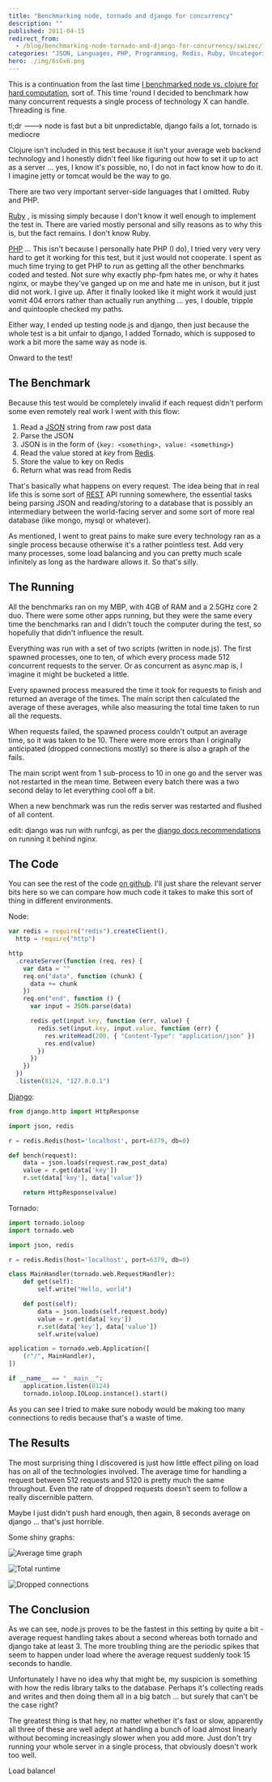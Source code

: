```yaml
---
title: "Benchmarking node, tornado and django for concurrency"
description: ""
published: 2011-04-15
redirect_from:
  - /blog/benchmarking-node-tornado-and-django-for-concurrency/swizec/1616
categories: "JSON, Languages, PHP, Programming, Redis, Ruby, Uncategorized"
hero: ./img/6sGx6.png
---
```


This is a continuation from the last time [I benchmarked node vs. clojure for hard computation](https://swizec.com/blog/comparing-clojure-and-nodejs-for-speed/), sort of. This time 'round I decided to benchmark how many concurrent requests a single process of technology X can handle. Threading is fine.

tl;dr ---> node is fast but a bit unpredictable, django fails a lot, tornado is mediocre

Clojure isn't included in this test because it isn't your average web backend technology and I honestly didn't feel like figuring out how to set it up to act as a server ... yes, I know it's possible, no, I do not in fact know how to do it. I imagine jetty or tomcat would be the way to go.

There are two very important server-side languages that I omitted. Ruby and PHP.

[Ruby](http://www.ruby-lang.org/) , is missing simply because I don't know it well enough to implement the test in. There are varied mostly personal and silly reasons as to why this is, but the fact remains. I don't know Ruby.

[PHP](http://www.php.net/) ... This isn't because I personally hate PHP (I do), I tried very very very hard to get it working for this test, but it just would not cooperate. I spent as much time trying to get PHP to _run_ as getting all the other benchmarks coded and tested. Not sure why exactly php-fpm hates me, or why it hates nginx, or maybe they've ganged up on me and hate me in unison, but it just did not work. I give up. After it finally looked like it might work it would just vomit 404 errors rather than actually run anything ... yes, I double, tripple and quintoople checked my paths.

Either way, I ended up testing node.js and django, then just because the whole test is a bit unfair to django, I added Tornado, which is supposed to work a bit more the same way as node is.

Onward to the test!

## The Benchmark

Because this test would be completely invalid if each request didn't perform some even remotely real work I went with this flow:

1.  Read a [JSON](http://json.org) string from raw post data
2.  Parse the JSON
3.  JSON is in the form of `{key: <something>, value: <something>}`
4.  Read the value stored at _key_ from [Redis](http://redis.io/).
5.  Store the value to key on Redis
6.  Return what was read from Redis

That's basically what happens on every request. The idea being that in real life this is some sort of [REST](http://en.wikipedia.org/wiki/Representational_State_Transfer "Representational State Transfer") API running somewhere, the essential tasks being parsing JSON and reading/storing to a database that is possibly an intermediary between the world-facing server and some sort of more real database (like mongo, mysql or whatever).

As mentioned, I went to great pains to make sure every technology ran as a single process because otherwise it's a rather pointless test. Add very many processes, some load balancing and you can pretty much scale infinitely as long as the hardware allows it. So that's silly.

## The Running

All the benchmarks ran on my MBP, with 4GB of RAM and a 2.5GHz core 2 duo. There were some other apps running, but they were the same every time the benchmarks ran and I didn't touch the computer during the test, so hopefully that didn't influence the result.

Everything was run with a set of two scripts (written in node.js). The first spawned processes, one to ten, of which every process made 512 concurrent requests to the server. Or as concurrent as async.map is, I imagine it might be bucketed a little.

Every spawned process measured the time it took for requests to finish and returned an average of the times. The main script then calculated the average of these averages, while also measuring the total time taken to run all the requests.

When requests failed, the spawned process couldn't output an average time, so it was taken to be 10. There were more errors than I originally anticipated (dropped connections mostly) so there is also a graph of the fails.

The main script went from 1 sub-process to 10 in one go and the server was not restarted in the mean time. Between every batch there was a two second delay to let everything cool off a bit.

When a new benchmark was run the redis server was restarted and flushed of all content.

edit: django was run with runfcgi, as per the [django docs recommendations](http://docs.djangoproject.com/en/1.3/howto/deployment/fastcgi/) on running it behind nginx.

## The Code

You can see the rest of the code [on github](https://github.com/Swizec/random-coding/tree/master/serverbench). I'll just share the relevant server bits here so we can compare how much code it takes to make this sort of thing in different environments.

Node:

```javascript
var redis = require("redis").createClient(),
  http = require("http")

http
  .createServer(function (req, res) {
    var data = ""
    req.on("data", function (chunk) {
      data += chunk
    })
    req.on("end", function () {
      var input = JSON.parse(data)

      redis.get(input.key, function (err, value) {
        redis.set(input.key, input.value, function (err) {
          res.writeHead(200, { "Content-Type": "application/json" })
          res.end(value)
        })
      })
    })
  })
  .listen(8124, "127.0.0.1")
```

[Django](http://www.djangoproject.com):

```python
from django.http import HttpResponse

import json, redis

r = redis.Redis(host='localhost', port=6379, db=0)

def bench(request):
    data = json.loads(request.raw_post_data)
    value = r.get(data['key'])
    r.set(data['key'], data['value'])

    return HttpResponse(value)
```

Tornado:

```python
import tornado.ioloop
import tornado.web

import json, redis

r = redis.Redis(host='localhost', port=6379, db=0)

class MainHandler(tornado.web.RequestHandler):
    def get(self):
        self.write("Hello, world")

    def post(self):
        data = json.loads(self.request.body)
        value = r.get(data['key'])
        r.set(data['key'], data['value'])
        self.write(value)

application = tornado.web.Application([
    (r"/", MainHandler),
])

if __name__ == "__main__":
    application.listen(8124)
    tornado.ioloop.IOLoop.instance().start()
```

As you can see I tried to make sure nobody would be making too many connections to redis because that's a waste of time.

## The Results

The most surprising thing I discovered is just how little effect piling on load has on all of the technologies involved. The average time for handling a request between 512 requests and 5120 is pretty much the same throughout. Even the rate of dropped requests doesn't seem to follow a really discernible pattern.

Maybe I just didn't push hard enough, then again, 8 seconds average on django ... that's just horrible.

Some shiny graphs:

![Average time graph](./img/6sGx6.png)

![Total runtime](./img/ubAAQ.png)

![Dropped connections](./img/DDUbz.png)

## The Conclusion

As we can see, node.js proves to be the fastest in this setting by quite a bit - average request handling takes about a second whereas both tornado and django take at least 3. The more troubling thing are the periodic spikes that seem to happen under load where the average request suddenly took 15 seconds to handle.

Unfortunately I have no idea why that might be, my suspicion is something with how the redis library talks to the database. Perhaps it's collecting reads and writes and then doing them all in a big batch ... but surely that can't be the case right?

The greatest thing is that hey, no matter whether it's fast or slow, apparently all three of these are well adept at handling a bunch of load almost linearly without becoming increasingly slower when you add more. Just don't try running your whole server in a single process, that obviously doesn't work too well.

Load balance!
